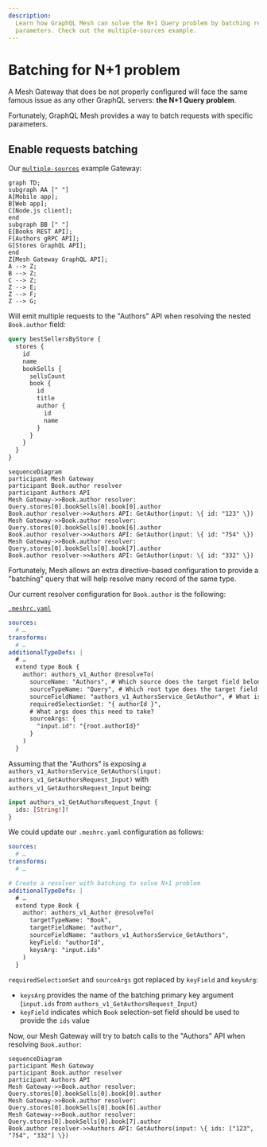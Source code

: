 ```yaml
---
description:
  Learn how GraphQL Mesh can solve the N+1 Query problem by batching requests with specific
  parameters. Check out the multiple-sources example.
---
```


# Batching for N+1 problem

A Mesh Gateway that does be not properly configured will face the same famous issue as any other
GraphQL servers: **the N+1 Query problem**.

Fortunately, GraphQL Mesh provides a way to batch requests with specific parameters.

## Enable requests batching

Our
[`multiple-sources`](https://github.com/charlypoly/graphql-mesh-docs-first-gateway/tree/master/packages/multiple-sources)
example Gateway:

```mermaid
graph TD;
subgraph AA [" "]
A[Mobile app];
B[Web app];
C[Node.js client];
end
subgraph BB [" "]
E[Books REST API];
F[Authors gRPC API];
G[Stores GraphQL API];
end
Z[Mesh Gateway GraphQL API];
A --> Z;
B --> Z;
C --> Z;
Z --> E;
Z --> F;
Z --> G;
```

Will emit multiple requests to the "Authors" API when resolving the nested `Book.author` field:

```graphql
query bestSellersByStore {
  stores {
    id
    name
    bookSells {
      sellsCount
      book {
        id
        title
        author {
          id
          name
        }
      }
    }
  }
}
```

```mermaid
sequenceDiagram
participant Mesh Gateway
participant Book.author resolver
participant Authors API
Mesh Gateway->>Book.author resolver: Query.stores[0].bookSells[0].book[0].author
Book.author resolver->>Authors API: GetAuthor(input: \{ id: "123" \})
Mesh Gateway->>Book.author resolver: Query.stores[0].bookSells[0].book[6].author
Book.author resolver->>Authors API: GetAuthor(input: \{ id: "754" \})
Mesh Gateway->>Book.author resolver: Query.stores[0].bookSells[0].book[7].author
Book.author resolver->>Authors API: GetAuthor(input: \{ id: "332" \})
```

Fortunately, Mesh allows an extra directive-based configuration to provide a "batching" query that
will help resolve many record of the same type.

Our current resolver configuration for `Book.author` is the following:

[`.meshrc.yaml`](https://github.com/charlypoly/graphql-mesh-docs-first-gateway/tree/master/packages/multiple-sources/.meshrc.yaml)

```yaml filename=".meshrc.yaml"
sources:
  # …
transforms:
  # …
additionalTypeDefs: |
  # …
  extend type Book {
    author: authors_v1_Author @resolveTo(
      sourceName: "Authors", # Which source does the target field belong to?
      sourceTypeName: "Query", # Which root type does the target field belong to?
      sourceFieldName: "authors_v1_AuthorsService_GetAuthor", # What is the source field name?
      requiredSelectionSet: "{ authorId }",
      # What args does this need to take?
      sourceArgs: {
        "input.id": "{root.authorId}"
      }
    )
  }
```

Assuming that the "Authors" is exposing a
`authors_v1_AuthorsService_GetAuthors(input: authors_v1_GetAuthorsRequest_Input)` with
`authors_v1_GetAuthorsRequest_Input` being:

```graphql
input authors_v1_GetAuthorsRequest_Input {
  ids: [String!]!
}
```

We could update our `.meshrc.yaml` configuration as follows:

```yaml filename=".meshrc.yaml"
sources:
  # …
transforms:
  # …

# Create a resolver with batching to solve N+1 problem
additionalTypeDefs: |
  # …
  extend type Book {
    author: authors_v1_Author @resolveTo(
      targetTypeName: "Book",
      targetFieldName: "author",
      sourceFieldName: "authors_v1_AuthorsService_GetAuthors",
      keyField: "authorId",
      keysArg: "input.ids"
    )
  }
```

`requiredSelectionSet` and `sourceArgs` got replaced by `keyField` and `keysArg`:

- `keysArg` provides the name of the batching primary key argument (`input.ids` from
  `authors_v1_GetAuthorsRequest_Input`)
- `keyField` indicates which `Book` selection-set field should be used to provide the `ids` value

Now, our Mesh Gateway will try to batch calls to the "Authors" API when resolving `Book.author`:

```mermaid
sequenceDiagram
participant Mesh Gateway
participant Book.author resolver
participant Authors API
Mesh Gateway->>Book.author resolver: Query.stores[0].bookSells[0].book[0].author
Mesh Gateway->>Book.author resolver: Query.stores[0].bookSells[0].book[6].author
Mesh Gateway->>Book.author resolver: Query.stores[0].bookSells[0].book[7].author
Book.author resolver->>Authors API: GetAuthors(input: \{ ids: ["123", "754", "332"] \})
```
